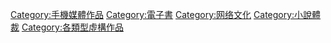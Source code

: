{{Catnav|頁面分類|各種主題的頁面分類|類型|書籍類型|小说}}
{{Catnav|頁面分類|人类社会|生活|娱乐|小说}}
{{Catnav|頁面分類|人类社会|文化|娱乐|小说}}
{{Catnav|頁面分類|人文學科|文学|文學體裁|小说}}

[[Category:手機媒體作品|Category:手機媒體作品]]
[[Category:電子書|Category:電子書]]
[[Category:网络文化|Category:网络文化]]
[[Category:小說體裁|Category:小說體裁]]
[[Category:各類型虛構作品|Category:各類型虛構作品]]